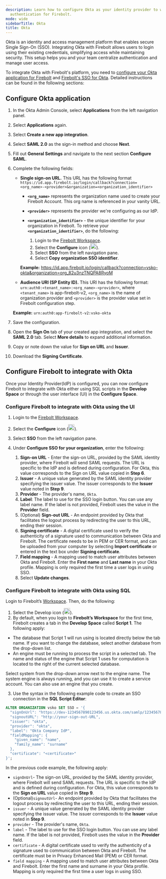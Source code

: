 ```yaml
---
description: Learn how to configure Okta as your identity provider to work with SSO
  authentication for Firebolt.
mode: wide
sidebarTitle: Okta
title: Okta
---
```



Okta is an identity and access management platform that enables secure Single Sign-On (SSO). Integrating Okta with Firebolt allows users to login using their existing credentials, simplifying access while maintaining security. This setup helps you and your team centralize authentication and manage user access. 

To integrate Okta with Firebolt's platform, you need to [configure your Okta application for Firebolt](/security/sso#configure-okta-application) and [Firebolt's SSO for Okta](/security/sso#configure-okta-application). Detailed instructions can be found in the following sections:

## Configure Okta application
1. In the Okta Admin Console, select **Applications** from the left navigation panel.
2. Select **Applications** again.
3. Select **Create a new app integration**.
4. Select **SAML 2.0** as the sign-in method and choose **Next**.
5. Fill out **General Settings** and navigate to the next section **Configure SAML**.
6. Complete the following fields:
    -  **Single sign-on URL.** 
   This URL has the following format `https://id.app.firebolt.io/login/callback?connection=<org_name>-<provider>&organization=<organization_identifier>` 
        * **`<org_name>`** represents the organization name used to create your Firebolt Account. This org name is referenced in your vanity URL.  
        * **`<provider>`** represents the provider we're configuring as our IdP.
        * **`<organization_identifier>`** - the unique identifier for your organization in Firebolt. To retrieve your **`<organization_identifier>`**, do the following:

            1. Login to the [Firebolt Workspace](https://go.firebolt.io/signup).
            2. Select the **Configure** icon (<img src="/assets/images/configure-icon.png" alt="The Firebolt Configure Space icon." width="20"/>).
            3. Select **SSO** from the left navigation pane.
            4. Select **Copy organization SSO identifier**. 

        **Example:** https://id.app.firebolt.io/login/callback?connection=vsko-okta&organization=org_82u3nzTNQPA8RyoM
    - **Audience URI (SP Entity ID).** 
    This URI has the following format: `urn:auth0:<tenant_name>:<org_name>-<provider>`, where `<tenant_name>` is app-firebolt-v2, `<org_name>` is the name of organization provider and `<provider>` is the provider value set in Firebolt configuration step. 

    **Example:** ```urn:auth0:app-firebolt-v2:vsko-okta```
7. Save the configuration.
8. Open the **Sign On** tab of your created app integration, and select the **SAML 2.0** tab. Select **More details** to expand additional information.
9. Copy or note down the value for **Sign on URL** and **Issuer**. 
10. Download the **Signing Certificate**.

## Configure Firebolt to integrate with Okta
Once your Identity Provider(IdP) is configured, you can now configure Firebolt to integrate with Okta either using SQL scripts in the **Develop Space** or through the user interface (UI) in the **Configure Space**.

### Configure Firebolt to integrate with Okta using the UI

1. Login to the [Firebolt Workspace](https://go.firebolt.io/signup).
2. Select the **Configure** icon (<img src="/assets/images/configure-icon.png" alt="The Firebolt Configure Space icon." width="20"/>).
3. Select **SSO** from the left navigation pane.
4. Under **Configure SSO for your organization**, enter the following:

    1. **Sign-on URL** - Enter the sign-on URL, provided by the SAML identity provider, where Firebolt will send SAML requests. The URL is specific to the IdP and is defined during configuration. For Okta, this value corresponds to the Sign on URL value copied in **Step 6**.
    2. **Issuer** - A unique value generated by the SAML identity provider specifying the issuer value. The issuer corresponds to the **Issuer** value noted in **Step 9**.
    3. **Provider** - The provider's name, `Okta`.
    4. **Label**: The label to use for the SSO login button. You can use any label name. If the label is not provided, Firebolt uses the value in the **Provider** field.
    5. (Optional) **Sign-out URL** - An endpoint provided by Okta that facilitates the logout process by redirecting the user to this URL, ending their session.
    6. **Signing certificate** - A digital certificate used to verify the authenticity of a signature used to communication between Okta and Firebolt. The certificate needs to be in PEM or CER format, and can be uploaded from your computer by selecting **Import certificate** or entered in the text box under **Signing certificate**.
    7. **Field mapping** - A mapping used to match user attributes between Okta and Firebolt. Enter the **First name** and **Last name** in your Okta profile.  Mapping is only required the first time a user logs in using SSO. 
    8. Select **Update changes**.

### Configure Firebolt to integrate with Okta using SQL

Login to Firebolt’s [Workspace](https://go.firebolt.io/login). Then, do the following:

1. Select the Develop icon (<img src="/assets/images/develop-icon.png" alt="The Firebolt Develop Space icon." width="20"/>).
2. By default, when you login to **Firebolt’s Workspace** for the first time, Firebolt creates a tab in the **Develop Space** called **Script 1**. The following apply:

  * The database that Script 1 will run using is located directly below the tab name. If you want to change the database, select another database from the drop-down list.
  * An engine must be running to process the script in a selected tab. The name and status of the engine that Script 1 uses for computation is located to the right of the current selected database.

  Select system from the drop-down arrow next to the engine name. The system engine is always running, and you can use it to create a service account. You can also use an engine that you create.

3. Use the syntax in the following example code to create an SSO connection in the **SQL Script Editor**:

```sql
ALTER ORGANIZATION vsko SET SSO = '{
  "signOnUrl": "https://dev-1234567890123456.us.okta.com/samlp/123456789012345678901234567890123",
  "signoutURL": "http://your-sign-out-URL",
  "issuer": "okta",
  "provider": "okta",
  "label": "Okta Company IdP",
  "fieldMapping": {
    "given_name": "name",
    "family_name": "surname"
  },
  "certificate": "<certificate>"
}';
```

In the previous code example, the following apply:
* `signOnUrl`- The sign-on URL, provided by the SAML identity provider, where Firebolt will send SAML requests. The URL is specific to the IdP and is defined during configuration. For Okta, this value corresponds to the **Sign on URL** value copied in **Step 9**.
* (Optional)`signoutUrl`- An endpoint provided by Okta that facilitates the logout process by redirecting the user to this URL, ending their session.
* `issuer` - A unique value generated by the SAML identity provider specifying the issuer value. The issuer corresponds to the **Issuer** value noted in **Step 9**.
* `provider` - The provider's name, `Okta`. 
* `label` - The label to use for the SSO login button. You can use any label name. If the label is not provided, Firebolt uses the value in the **Provider** field. 
* `certificate` - A digital certificate used to verify the authenticity of a signature used to communication between Okta and Firebolt. The certificate must be in Privacy Enhanced Mail (PEM) or CER format.
* `field mapping` - A mapping used to match user attributes between Okta and Firebolt. Enter the first name and surname in your Okta profile.  Mapping is only required the first time a user logs in using SSO.


